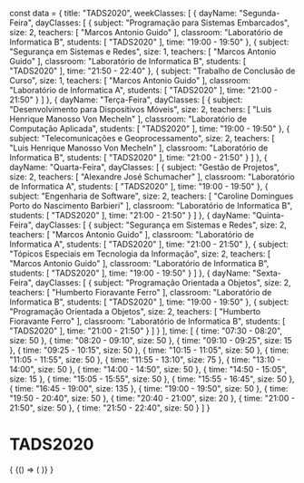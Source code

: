 const data = {
  title: "TADS2020",
  weekClasses: [
    {
      dayName: "Segunda-Feira",
      dayClasses: [
        {
          subject: "Programação para Sistemas Embarcados",
          size: 2,
          teachers: [
            "Marcos Antonio Guido"
          ],
          classroom: "Laboratório de Informatica B",
          students: [
            "TADS2020"
          ],
          time: "19:00 - 19:50"
        },
        {
          subject: "Segurança em Sistemas e Redes",
          size: 1,
          teachers: [
            "Marcos Antonio Guido"
          ],
          classroom: "Laboratório de Informatica B",
          students: [
            "TADS2020"
          ],
          time: "21:50 - 22:40"
        },
        {
          subject: "Trabalho de Conclusão de Curso",
          size: 1,
          teachers: [
            "Marcos Antonio Guido"
          ],
          classroom: "Laboratório de Informatica A",
          students: [
            "TADS2020"
          ],
          time: "21:00 - 21:50"
        }
      ]
    },
    {
      dayName: "Terça-Feira",
      dayClasses: [
        {
          subject: "Desenvolvimento para Dispositivos Móveis",
          size: 2,
          teachers: [
            "Luis Henrique Manosso Von Mecheln"
          ],
          classroom: "Laboratório de Computação Aplicada",
          students: [
            "TADS2020"
          ],
          time: "19:00 - 19:50"
        },
        {
          subject: "Telecomunicações e Geoprocessamento",
          size: 2,
          teachers: [
            "Luis Henrique Manosso Von Mecheln"
          ],
          classroom: "Laboratório de Informatica B",
          students: [
            "TADS2020"
          ],
          time: "21:00 - 21:50"
        }
      ]
    },
    {
      dayName: "Quarta-Feira",
      dayClasses: [
        {
          subject: "Gestão de Projetos",
          size: 2,
          teachers: [
            "Alexandre José Schumacher"
          ],
          classroom: "Laboratório de Informatica A",
          students: [
            "TADS2020"
          ],
          time: "19:00 - 19:50"
        },
        {
          subject: "Engenharia de Software",
          size: 2,
          teachers: [
            "Caroline Domingues Porto do Nascimento Barbieri"
          ],
          classroom: "Laboratório de Informatica B",
          students: [
            "TADS2020"
          ],
          time: "21:00 - 21:50"
        }
      ]
    },
    {
      dayName: "Quinta-Feira",
      dayClasses: [
        {
          subject: "Segurança em Sistemas e Redes",
          size: 2,
          teachers: [
            "Marcos Antonio Guido"
          ],
          classroom: "Laboratório de Informatica A",
          students: [
            "TADS2020"
          ],
          time: "21:00 - 21:50"
        },
        {
          subject: "Tópicos Especiais em Tecnologia da Informação",
          size: 2,
          teachers: [
            "Marcos Antonio Guido"
          ],
          classroom: "Laboratório de Informatica B",
          students: [
            "TADS2020"
          ],
          time: "19:00 - 19:50"
        }
      ]
    },
    {
      dayName: "Sexta-Feira",
      dayClasses: [
        {
          subject: "Programação Orientada a Objetos",
          size: 2,
          teachers: [
            "Humberto Fioravante Ferro"
          ],
          classroom: "Laboratório de Informatica B",
          students: [
            "TADS2020"
          ],
          time: "19:00 - 19:50"
        },
        {
          subject: "Programação Orientada a Objetos",
          size: 2,
          teachers: [
            "Humberto Fioravante Ferro"
          ],
          classroom: "Laboratório de Informatica B",
          students: [
            "TADS2020"
          ],
          time: "21:00 - 21:50"
        }
      ]
    }
  ],
  time: [
    {
      time: "07:30 - 08:20",
      size: 50
    },
    {
      time: "08:20 - 09:10",
      size: 50
    },
    {
      time: "09:10 - 09:25",
      size: 15
    },
    {
      time: "09:25 - 10:15",
      size: 50
    },
    {
      time: "10:15 - 11:05",
      size: 50
    },
    {
      time: "11:05 - 11:55",
      size: 50
    },
    {
      time: "11:55 - 13:10",
      size: 75
    },
    {
      time: "13:10 - 14:00",
      size: 50
    },
    {
      time: "14:00 - 14:50",
      size: 50
    },
    {
      time: "14:50 - 15:05",
      size: 15
    },
    {
      time: "15:05 - 15:55",
      size: 50
    },
    {
      time: "15:55 - 16:45",
      size: 50
    },
    {
      time: "16:45 - 19:00",
      size: 135
    },
    {
      time: "19:00 - 19:50",
      size: 50
    },
    {
      time: "19:50 - 20:40",
      size: 50
    },
    {
      time: "20:40 - 21:00",
      size: 20
    },
    {
      time: "21:00 - 21:50",
      size: 50
    },
    {
      time: "21:50 - 22:40",
      size: 50
    }
  ]
}

# TADS2020

<div>
  {
    <BrowserOnly>
      {() => (
        <Grid
          title={data.title}
          weekClasses={data.weekClasses}
          time={data.time}
        />
      )}
    </BrowserOnly>
  }
</div>
